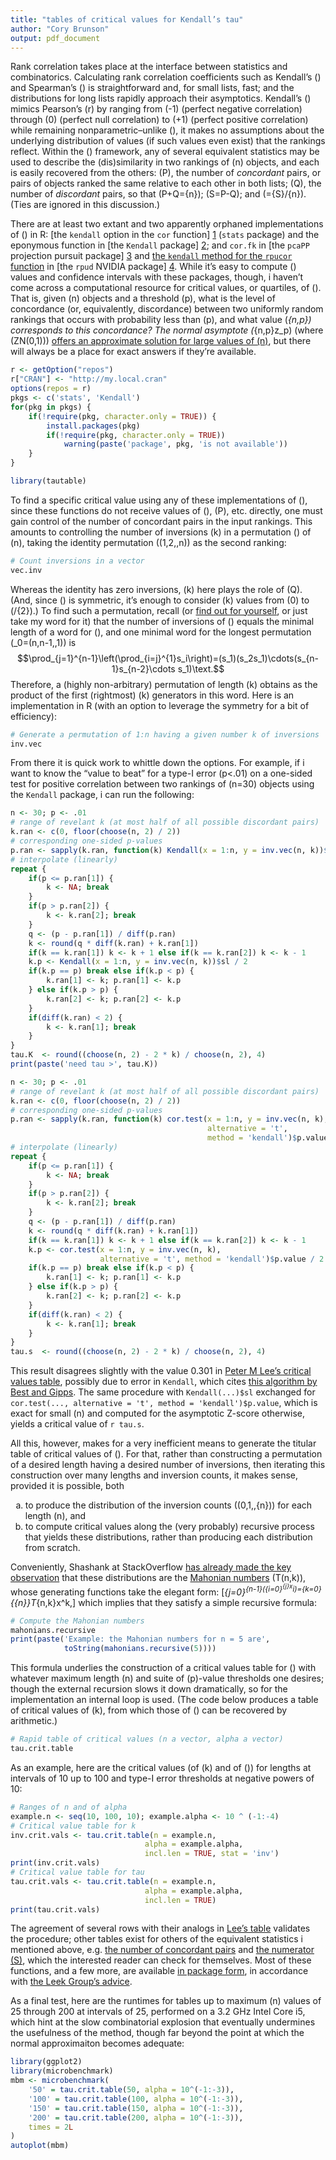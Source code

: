 ```yaml
---
title: "tables of critical values for Kendall’s tau"
author: "Cory Brunson"
output: pdf_document
---
```


Rank correlation takes place at the interface between statistics and combinatorics. Calculating rank correlation coefficients such as Kendall's \(\tau\) and Spearman's \(\rho\) is straightforward and, for small lists, fast; and the distributions for long lists rapidly approach their asymptotics. Kendall's \(\tau\) mimics Pearson's \(r\) by ranging from \(-1\) (perfect negative correlation) through \(0\) (perfect null correlation) to \(+1\) (perfect positive correlation) while remaining nonparametric--unlike \(\rho\), it makes no assumptions about the underlying distribution of values (if such values even exist) that the rankings reflect. Within the \(\tau\) framework, any of several equivalent statistics may be used to describe the (dis)similarity in two rankings of \(n\) objects, and each is easily recovered from the others: \(P\), the number of *concordant* pairs, or pairs of objects ranked the same relative to each other in both lists; \(Q\), the number of *discordant* pairs, so that \(P+Q={n\choose 2}\); \(S=P-Q\); and \(\tau={S}/{n\choose 2}\). (Ties are ignored in this discussion.)

There are at least two extant and two apparently orphaned implementations of \(\tau\) in R: [the `kendall` option in the `cor` function] [1] (`stats` package) and the eponymous function in [the `Kendall` package] [2]; and `cor.fk` in [the `pcaPP` projection pursuit package] [3] and [the `kendall` method for the `rpucor` function](http://www.r-tutor.com/gpu-computing/correlation/kendall-rank-coefficient) in [the `rpud` NVIDIA package] [4]. While it's easy to compute \(\tau\) values and confidence intervals with these packages, though, i haven't come across a computational resource for critical values, or quartiles, of \(\tau\). That is, given \(n\) objects and a threshold \(p\), what is the level of concordance (or, equivalently, discordance) between two uniformly random rankings that occurs with probability less than \(p\), and what value \(\tau_{n,p}\) corresponds to this concordance? The normal asymptote \(\tau_{n,p}\approx\frac{\sqrt{2(2n+5)}}{3\sqrt{n(n-1)}}z_p\) (where \(Z\sim N(0,1)\)) [offers an approximate solution for large values of \(n\)](http://www.itl.nist.gov/div898/software/dataplot/refman1/auxillar/kend_tau.htm), but there will always be a place for exact answers if they're available.

[1]: http://stat.ethz.ch/R-manual/R-patched/library/stats/html/cor.html
[2]: http://cran.r-project.org/web/packages/Kendall/Kendall.pdf
[3]: http://cran.r-project.org/web/packages/pcaPP/pcaPP.pdf
[4]: http://www.r-tutor.com/content/download

```r
r <- getOption("repos")
r["CRAN"] <- "http://my.local.cran"
options(repos = r)
pkgs <- c('stats', 'Kendall')
for(pkg in pkgs) {
    if(!require(pkg, character.only = TRUE)) {
        install.packages(pkg)
        if(!require(pkg, character.only = TRUE))
            warning(paste('package', pkg, 'is not available'))
    }
}
```

```r
library(tautable)
```

To find a specific critical value using any of these implementations of \(\tau\), since these functions do not receive values of \(\tau\), \(P\), etc. directly, one must gain control of the number of concordant pairs in the input rankings. This amounts to controlling the number of inversions \(k\) in a permutation \(\pi\) of \(n\), taking the identity permutation \((1,2,\ldots,n)\) as the second ranking:

```r
# Count inversions in a vector
vec.inv
```

Whereas the identity has zero inversions, \(k\) here plays the role of \(Q\). (And, since \(\tau\) is symmetric, it's enough to consider \(k\) values from \(0\) to \(\left\lceil{n\choose 2}/{2}\right\rceil\).) To find such a permutation, recall (or [find out for yourself](), or just take my word for it) that the number of inversions of \(\pi\) equals the minimal length of a word for \(\pi\), and one minimal word for the longest permutation \(\pi_0=(n,n-1,\ldots,1)\) is
$$\prod_{j=1}^{n-1}\left(\prod_{i=j}^{1}s_i\right)=(s_1)(s_2s_1)\cdots(s_{n-1}s_{n-2}\cdots s_1)\text.$$
Therefore, a (highly non-arbitrary) permutation of length \(k\) obtains as the product of the first (rightmost) \(k\) generators in this word. Here is an implementation in R (with an option to leverage the symmetry for a bit of efficiency):

```r
# Generate a permutation of 1:n having a given number k of inversions
inv.vec
```

From there it is quick work to whittle down the options. For example, if i want to know the "value to beat" for a type-I error \(p<.01\) on a one-sided test for positive correlation between two rankings of \(n=30\) objects using the `Kendall` package, i can run the following:

```r
n <- 30; p <- .01
# range of revelant k (at most half of all possible discordant pairs)
k.ran <- c(0, floor(choose(n, 2) / 2))
# corresponding one-sided p-values
p.ran <- sapply(k.ran, function(k) Kendall(x = 1:n, y = inv.vec(n, k))$sl / 2)
# interpolate (linearly)
repeat {
    if(p <= p.ran[1]) {
        k <- NA; break
    }
    if(p > p.ran[2]) {
        k <- k.ran[2]; break
    }
    q <- (p - p.ran[1]) / diff(p.ran)
    k <- round(q * diff(k.ran) + k.ran[1])
    if(k == k.ran[1]) k <- k + 1 else if(k == k.ran[2]) k <- k - 1
    k.p <- Kendall(x = 1:n, y = inv.vec(n, k))$sl / 2
    if(k.p == p) break else if(k.p < p) {
        k.ran[1] <- k; p.ran[1] <- k.p
    } else if(k.p > p) {
        k.ran[2] <- k; p.ran[2] <- k.p
    }
    if(diff(k.ran) < 2) {
        k <- k.ran[1]; break
    }
}
tau.K  <- round((choose(n, 2) - 2 * k) / choose(n, 2), 4)
print(paste('need tau >', tau.K))
```

```r
n <- 30; p <- .01
# range of revelant k (at most half of all possible discordant pairs)
k.ran <- c(0, floor(choose(n, 2) / 2))
# corresponding one-sided p-values
p.ran <- sapply(k.ran, function(k) cor.test(x = 1:n, y = inv.vec(n, k),
                                            alternative = 't',
                                            method = 'kendall')$p.value / 2)
# interpolate (linearly)
repeat {
    if(p <= p.ran[1]) {
        k <- NA; break
    }
    if(p > p.ran[2]) {
        k <- k.ran[2]; break
    }
    q <- (p - p.ran[1]) / diff(p.ran)
    k <- round(q * diff(k.ran) + k.ran[1])
    if(k == k.ran[1]) k <- k + 1 else if(k == k.ran[2]) k <- k - 1
    k.p <- cor.test(x = 1:n, y = inv.vec(n, k),
                    alternative = 't', method = 'kendall')$p.value / 2
    if(k.p == p) break else if(k.p < p) {
        k.ran[1] <- k; p.ran[1] <- k.p
    } else if(k.p > p) {
        k.ran[2] <- k; p.ran[2] <- k.p
    }
    if(diff(k.ran) < 2) {
        k <- k.ran[1]; break
    }
}
tau.s  <- round((choose(n, 2) - 2 * k) / choose(n, 2), 4)
```

This result disagrees slightly with the value 0.301 in [Peter M Lee's critical values table](http://www.york.ac.uk/depts/maths/tables/kendall.pdf), possibly due to error in `Kendall`, which cites [this algorithm by Best and Gipps](http://www.jstor.org/stable/2347062). The same procedure with `Kendall(...)$sl` exchanged for `cor.test(..., alternative = 't', method = 'kendall')$p.value`, which is exact for small \(n\) and computed for the asymptotic Z-score otherwise, yields a critical value of `r tau.s`.

All this, however, makes for a very inefficient means to generate the titular table of critical values of \(\tau\). For that, rather than constructing a permutation of a desired length having a desired number of inversions, then iterating this construction over many lengths and inversion counts, it makes sense, provided it is possible, both

a. to produce the distribution of the inversion counts \((0,1,\ldots,{n\choose 2})\) for each length \(n\), and
b. to compute critical values along the (very probably) recursive process that yields these distributions, rather than producing each distribution from scratch.

Conveniently, Shashank at StackOverflow [has already made the key observation](http://stackoverflow.com/questions/19372991/number-of-n-element-permutations-with-exactly-k-inversions) that these distributions are the [Mahonian numbers](http://oeis.org/A008302) \(T(n,k)\), whose generating functions take the elegant form:
\[\prod_{j=0}^{n-1}\left(\sum_{i=0}^{j}x^i\right)=\sum_{k=0}^{{n\choose 2}}T_{n,k}x^k\text,\]
which implies that they satisfy a simple recursive formula:

```r
# Compute the Mahonian numbers
mahonians.recursive
print(paste('Example: the Mahonian numbers for n = 5 are',
            toString(mahonians.recursive(5))))
```

This formula underlies the construction of a critical values table for \(\tau\) with whatever maximum length \(n\) and suite of \(p\)-value thresholds one desires; though the external recursion slows it down dramatically, so for the implementation an internal loop is used. (The code below produces a table of critical values of \(k\), from which those of \(\tau\) can be recovered by arithmetic.)

```r
# Rapid table of critical values (n a vector, alpha a vector)
tau.crit.table
```

As an example, here are the critical values (of \(k\) and of \(\tau\)) for lengths at intervals of 10 up to 100 and type-I error thresholds at negative powers of 10:

```r
# Ranges of n and of alpha
example.n <- seq(10, 100, 10); example.alpha <- 10 ^ (-1:-4)
# Critical value table for k
inv.crit.vals <- tau.crit.table(n = example.n,
                              alpha = example.alpha,
                              incl.len = TRUE, stat = 'inv')
print(inv.crit.vals)
# Critical value table for tau
tau.crit.vals <- tau.crit.table(n = example.n,
                              alpha = example.alpha,
                              incl.len = TRUE)
print(tau.crit.vals)
```

The agreement of several rows with their analogs in [Lee's table](http://www.york.ac.uk/depts/maths/tables/kendall.pdf) validates the procedure; other tables exist for others of the equivalent statistics i mentioned above, e.g. [the number of concordant pairs](http://faculty.washington.edu/heagerty/Books/Biostatistics/TABLES/Kendall.pdf) and [the numerator \(S\)](http://books.google.com/books?id=IMbVyKoZRh8C&pg=PA691#v=onepage&q&f=false), which the interested reader can check for themselves. Most of these functions, and a few more, are available [in package form](https://github.com/corybrunson/tautable), in accordance with [the Leek Group's advice](https://github.com/jtleek/rpackages#when-to-start-writing-an-r-package).

As a final test, here are the runtimes for tables up to maximum \(n\) values of 25 through 200 at intervals of 25, performed on a 3.2 GHz Intel Core i5, which hint at the slow combinatorial explosion that eventually undermines the usefulness of the method, though far beyond the point at which the normal approximaiton becomes adequate:

```r
library(ggplot2)
library(microbenchmark)
mbm <- microbenchmark(
    '50' = tau.crit.table(50, alpha = 10^(-1:-3)),
    '100' = tau.crit.table(100, alpha = 10^(-1:-3)),
    '150' = tau.crit.table(150, alpha = 10^(-1:-3)),
    '200' = tau.crit.table(200, alpha = 10^(-1:-3)),
    times = 2L
)
autoplot(mbm)
```

